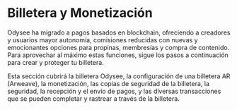 # Billetera y Monetización

Odysee ha migrado a pagos basados en blockchain, ofreciendo a creadores y usuarios mayor autonomía, comisiones reducidas con nuevas y emocionantes opciones para propinas, membresías y compra de contenido. Para aprovechar al máximo estas funciones, sigue los pasos a continuación para crear y proteger tu billetera.

Esta sección cubrirá la billetera Odysee, la configuración de una billetera AR (Arweave), la monetización, las copias de seguridad de la billetera, la seguridad, la recepción y el envío de pagos, y las diversas transacciones que se pueden completar y rastrear a través de la billetera.

<CategoryCards/>
